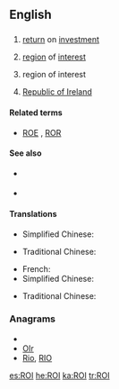 {{also|roi|rồi|Rói}}
==English==

==={{acronym}}===
{{en-noun}}

# {{accounting}} [[return]] on [[investment]]
# {{photography}} [[region]] of [[interest|interest]] {{qualifier|in digital images}}
# {{military|espionage}} region of interest
# [[Republic of Ireland]]

====Related terms====
* {{sense|finance}} [[ROE]] , [[ROR]]

====See also====
* {{sense|accounting}} {{pedia|return on investment}}
* {{sense|photography}} {{pedia|region of interest}}

====Translations====
<!--Abbreviations only, if they exist-->
{{trans-top|Return on Investment}}
* Simplified Chinese: {{tø|zh-cn|投资回报率}}
{{trans-mid}}
* Traditional Chinese: {{tø|zh-tw|投資報酬率}}
{{trans-bottom}}

{{trans-top|Republic of Ireland}}
* French: {{t+|fr|République d'Irlande}}
* Simplified Chinese: {{tø|zh-cn|爱尔兰共和国}}
{{trans-mid}}
* Traditional Chinese: {{tø|zh-tw|愛爾蘭共和國}}
{{trans-bottom}}

{{trans-top|region of interest (in digital images)}}
{{trans-mid}}
{{trans-bottom}}

===Anagrams===
* {{alphagram|ior}}
* [[OIr#English|OIr]]
* [[Rio#English|Rio]], [[RIO#English|RIO]]

[[es:ROI]]
[[he:ROI]]
[[ka:ROI]]
[[tr:ROI]]